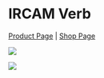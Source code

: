 # IRCAM Verb

[Product Page](https://www.flux.audio/project/ircam-verb/) 
| [Shop Page](https://shop.flux.audio/en_US/products/ircam-verb)

![](https://flux-shared.s3.amazonaws.com/doc_images/Plugins/ircam-verb/verb_00.png)

![](https://flux-shared.s3.amazonaws.com/doc_images/Plugins/ircam-verb/verb_01.png)